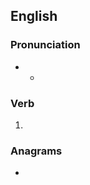 ==English==

===Pronunciation===
* {{IPA|en|/ˈʃaɪnd/}}
** {{audio|en|LL-Q1860 (eng)-Vealhurl-shined.wav|Audio (UK)}}

===Verb===
{{head|en|verb form}}

# {{en-past of|shine}}

===Anagrams===
* {{anagrams|en|a=dehins|Hedins|Hindes|Shinde|henids|shneid}}